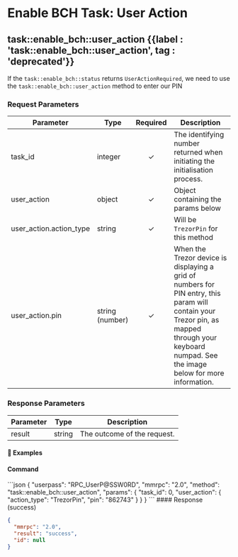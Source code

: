 

# Enable BCH Task: User Action

## task::enable\_bch::user\_action {{label : 'task::enable_bch::user_action', tag : 'deprecated'}}

If the `task::enable_bch::status` returns `UserActionRequired`, we need to use the `task::enable_bch::user_action` method to enter our PIN

### Request Parameters

| Parameter                 | Type            | Required | Description                                                                                                                                                                                      |
| ------------------------- | --------------- | :------: | ------------------------------------------------------------------------------------------------------------------------------------------------------------------------------------------------ |
| task\_id                  | integer         |     ✓    | The identifying number returned when initiating the initialisation process.                                                                                                                      |
| user\_action              | object          |     ✓    | Object containing the params below                                                                                                                                                               |
| user\_action.action\_type | string          |     ✓    | Will be `TrezorPin` for this method                                                                                                                                                              |
| user\_action.pin          | string (number) |     ✓    | When the Trezor device is displaying a grid of numbers for PIN entry, this param will contain your Trezor pin, as mapped through your keyboard numpad. See the image below for more information. |

<OptimizedImage src={trezorpin} classNaming="w-full" alt="Trezor Pin" />

### Response Parameters

| Parameter | Type   | Description                 |
| --------- | ------ | --------------------------- |
| result    | string | The outcome of the request. |

#### 📌 Examples

#### Command

<CodeGroup title="task::enable_bch::user_action" tag="POST" label="task::enable_bch::user_action" mm2MethodDecorate="true">
  ```json
  {
    "userpass": "RPC_UserP@SSW0RD",
    "mmrpc": "2.0",
    "method": "task::enable_bch::user_action",
    "params": {
      "task_id": 0,
      "user_action": {
        "action_type": "TrezorPin",
        "pin": "862743"
      }
    }
  }
  ```
</CodeGroup>

<CollapsibleSection expandedText="Hide Response" collapsedText="Show Response">
  #### Response (success)

  ```json
  {
    "mmrpc": "2.0",
    "result": "success",
    "id": null
  }
  ```
</CollapsibleSection>
